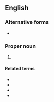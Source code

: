 {{also|chron|chroń|chron-}}

==English==

===Alternative forms===
* {{l|en|Chr}}

===Proper noun===
{{en-proper noun}}

# {{abbreviation of|Chronicles|lang=en}}

====Related terms====
* {{l|en|1 Chr}}
* {{l|en|2 Chr}}
* {{l|en|1 Chron.}}
* {{l|en|2 Chron.}}